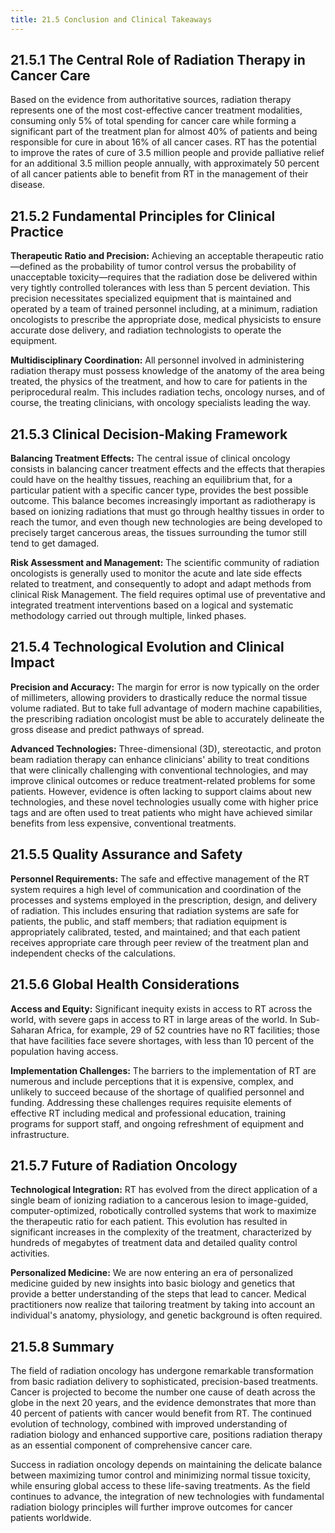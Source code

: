 ```yaml
---
title: 21.5 Conclusion and Clinical Takeaways
---
```




## 21.5.1 The Central Role of Radiation Therapy in Cancer Care

Based on the evidence from authoritative sources, radiation therapy represents one of the most cost-effective cancer treatment modalities, consuming only 5% of total spending for cancer care while forming a significant part of the treatment plan for almost 40% of patients and being responsible for cure in about 16% of all cancer cases. RT has the potential to improve the rates of cure of 3.5 million people and provide palliative relief for an additional 3.5 million people annually, with approximately 50 percent of all cancer patients able to benefit from RT in the management of their disease.

## 21.5.2 Fundamental Principles for Clinical Practice

**Therapeutic Ratio and Precision:**
Achieving an acceptable therapeutic ratio—defined as the probability of tumor control versus the probability of unacceptable toxicity—requires that the radiation dose be delivered within very tightly controlled tolerances with less than 5 percent deviation. This precision necessitates specialized equipment that is maintained and operated by a team of trained personnel including, at a minimum, radiation oncologists to prescribe the appropriate dose, medical physicists to ensure accurate dose delivery, and radiation technologists to operate the equipment.

**Multidisciplinary Coordination:**
All personnel involved in administering radiation therapy must possess knowledge of the anatomy of the area being treated, the physics of the treatment, and how to care for patients in the periprocedural realm. This includes radiation techs, oncology nurses, and of course, the treating clinicians, with oncology specialists leading the way.

## 21.5.3 Clinical Decision-Making Framework

**Balancing Treatment Effects:**
The central issue of clinical oncology consists in balancing cancer treatment effects and the effects that therapies could have on the healthy tissues, reaching an equilibrium that, for a particular patient with a specific cancer type, provides the best possible outcome. This balance becomes increasingly important as radiotherapy is based on ionizing radiations that must go through healthy tissues in order to reach the tumor, and even though new technologies are being developed to precisely target cancerous areas, the tissues surrounding the tumor still tend to get damaged.

**Risk Assessment and Management:**
The scientific community of radiation oncologists is generally used to monitor the acute and late side effects related to treatment, and consequently to adopt and adapt methods from clinical Risk Management. The field requires optimal use of preventative and integrated treatment interventions based on a logical and systematic methodology carried out through multiple, linked phases.

## 21.5.4 Technological Evolution and Clinical Impact

**Precision and Accuracy:**
The margin for error is now typically on the order of millimeters, allowing providers to drastically reduce the normal tissue volume radiated. But to take full advantage of modern machine capabilities, the prescribing radiation oncologist must be able to accurately delineate the gross disease and predict pathways of spread.

**Advanced Technologies:**
Three-dimensional (3D), stereotactic, and proton beam radiation therapy can enhance clinicians' ability to treat conditions that were clinically challenging with conventional technologies, and may improve clinical outcomes or reduce treatment-related problems for some patients. However, evidence is often lacking to support claims about new technologies, and these novel technologies usually come with higher price tags and are often used to treat patients who might have achieved similar benefits from less expensive, conventional treatments.

## 21.5.5 Quality Assurance and Safety

**Personnel Requirements:**
The safe and effective management of the RT system requires a high level of communication and coordination of the processes and systems employed in the prescription, design, and delivery of radiation. This includes ensuring that radiation systems are safe for patients, the public, and staff members; that radiation equipment is appropriately calibrated, tested, and maintained; and that each patient receives appropriate care through peer review of the treatment plan and independent checks of the calculations.

## 21.5.6 Global Health Considerations

**Access and Equity:**
Significant inequity exists in access to RT across the world, with severe gaps in access to RT in large areas of the world. In Sub-Saharan Africa, for example, 29 of 52 countries have no RT facilities; those that have facilities face severe shortages, with less than 10 percent of the population having access.

**Implementation Challenges:**
The barriers to the implementation of RT are numerous and include perceptions that it is expensive, complex, and unlikely to succeed because of the shortage of qualified personnel and funding. Addressing these challenges requires requisite elements of effective RT including medical and professional education, training programs for support staff, and ongoing refreshment of equipment and infrastructure.

## 21.5.7 Future of Radiation Oncology

**Technological Integration:**
RT has evolved from the direct application of a single beam of ionizing radiation to a cancerous lesion to image-guided, computer-optimized, robotically controlled systems that work to maximize the therapeutic ratio for each patient. This evolution has resulted in significant increases in the complexity of the treatment, characterized by hundreds of megabytes of treatment data and detailed quality control activities.

**Personalized Medicine:**
We are now entering an era of personalized medicine guided by new insights into basic biology and genetics that provide a better understanding of the steps that lead to cancer. Medical practitioners now realize that tailoring treatment by taking into account an individual's anatomy, physiology, and genetic background is often required.

## 21.5.8 Summary

The field of radiation oncology has undergone remarkable transformation from basic radiation delivery to sophisticated, precision-based treatments. Cancer is projected to become the number one cause of death across the globe in the next 20 years, and the evidence demonstrates that more than 40 percent of patients with cancer would benefit from RT. The continued evolution of technology, combined with improved understanding of radiation biology and enhanced supportive care, positions radiation therapy as an essential component of comprehensive cancer care.

Success in radiation oncology depends on maintaining the delicate balance between maximizing tumor control and minimizing normal tissue toxicity, while ensuring global access to these life-saving treatments. As the field continues to advance, the integration of new technologies with fundamental radiation biology principles will further improve outcomes for cancer patients worldwide.
